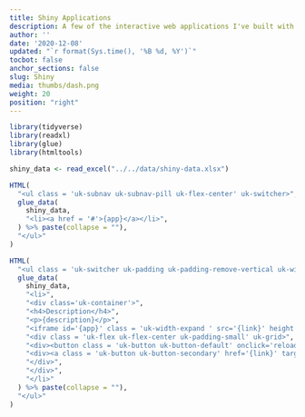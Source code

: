 ```yaml
---
title: Shiny Applications
description: A few of the interactive web applications I've built with Shiny
author: ''
date: '2020-12-08'
updated: "`r format(Sys.time(), '%B %d, %Y')`"
tocbot: false
anchor_sections: false
slug: Shiny
media: thumbs/dash.png
weight: 20
position: "right"
---
```


```r
library(tidyverse)
library(readxl)
library(glue)
library(htmltools)

shiny_data <- read_excel("../../data/shiny-data.xlsx")

HTML(
  "<ul class = 'uk-subnav uk-subnav-pill uk-flex-center' uk-switcher>",
  glue_data(
    shiny_data,
    "<li><a href = '#'>{app}</a></li>",
  ) %>% paste(collapse = ""),
  "</ul>"
)
```

```r
HTML(
  "<ul class = 'uk-switcher uk-padding uk-padding-remove-vertical uk-width-1-1@m'>",
  glue_data(
    shiny_data,
    "<li>",
    "<div class='uk-container'>",
    "<h4>Description</h4>",
    "<p>{description}</p>",
    "<iframe id='{app}' class = 'uk-width-expand ' src='{link}' height = '650' width='900' style='border: 1px solid #e5e5e5;'></iframe>",
    "<div class = 'uk-flex uk-flex-center uk-padding-small' uk-grid>",
    "<div><button class = 'uk-button uk-button-default' onclick='reload(\"{app}\")'>Reload Dashboard</button></div>",
    "<div><a class = 'uk-button uk-button-secondary' href='{link}' target = '_blank'>Open in New Window</a></div>",
    "</div>",
    "</div>",
    "</li>"
  ) %>% paste(collapse = ""),
  "</ul>"
)
```

<script>
function reload(my_string) { 
document.getElementById(my_string).src += ''; 
} 
</script>